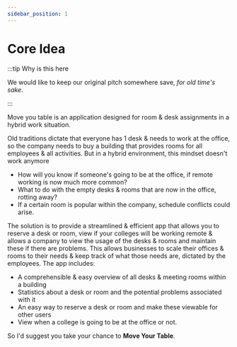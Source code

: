 ```yaml
---
sidebar_position: 1
---
```

# Core Idea

:::tip Why is this here

We would like to keep our original pitch somewhere save, *for old time's sake*.

:::

Move you table is an application designed for room & desk assignments in a hybrid work situation.

Old traditions dictate that everyone has 1 desk & needs to work at the office, so the company needs to buy a building that provides rooms for all employees & all activities. 
But in a hybrid environment, this mindset doesn't work anymore
- How will you know if someone's going to be at the office, if remote working is now much more common?
- What to do with the empty desks & rooms that are now in the office, rotting away?
- If a certain room is popular within the company, schedule conflicts could arise.

The solution is to provide a streamlined & efficient app that allows you to reserve a desk or room, view if your colleges will be working remote & allows a company to view the usage of the desks & rooms and maintain these if there are problems. 
This allows businesses to scale their offices & rooms to their needs & keep track of what those needs are, dictated by the employees. 
The app includes:
- A comprehensible & easy overview of all desks & meeting rooms within a building
- Statistics about a desk or room and the potential problems associated with it
- An easy way to reserve a desk or room and make these viewable for other users
- View when a college is going to be at the office or not.

So I'd suggest you take your chance to **Move Your Table**.
